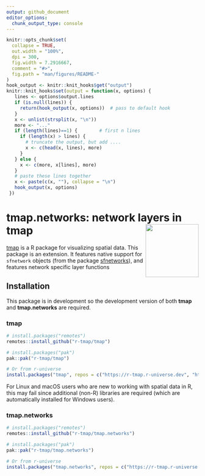 ```yaml
---
output: github_document
editor_options: 
  chunk_output_type: console
---
```


```r
knitr::opts_chunk$set(
  collapse = TRUE,
  out.width = "100%",
  dpi = 300,
  fig.width = 7.2916667,
  comment = "#>",
  fig.path = "man/figures/README-"
)
hook_output <- knitr::knit_hooks$get("output")
knitr::knit_hooks$set(output = function(x, options) {
   lines <- options$output.lines
   if (is.null(lines)) {
     return(hook_output(x, options))  # pass to default hook
   }
   x <- unlist(strsplit(x, "\n"))
   more <- "..."
   if (length(lines)==1) {        # first n lines
     if (length(x) > lines) {
       # truncate the output, but add ....
       x <- c(head(x, lines), more)
     }
   } else {
     x <- c(more, x[lines], more)
   }
   # paste these lines together
   x <- paste(c(x, ""), collapse = "\n")
   hook_output(x, options)
 })
```

# tmap.networks: network layers in tmap <img src="man/figures/logo.png" align="right" height="139" alt="" />

[tmap](https://r-tmap.github.io/tmap/) is a R package for visualizing spatial data. This package is an extension. It features native support for `sfnetwork` objects (from the package [sfnetworks](https://luukvdmeer.github.io/sfnetworks/index.html)), and features network specific layer functions



## Installation

This package is in development so the development version of both **tmap** and **tmap.networks** are required. 

### tmap

```r
# install.packages("remotes")
remotes::install_github("r-tmap/tmap")

# install.packages("pak")
pak::pak("r-tmap/tmap")

# Or from r-universe
install.packages("tmap", repos = c("https://r-tmap.r-universe.dev", "https://cloud.r-project.org"))
```

For Linux and macOS users who are new to working with spatial data in R, this may fail since additional (non-R) libraries are required (which are automatically installed for Windows users).

### tmap.networks

```r
# install.packages("remotes")
remotes::install_github("r-tmap/tmap.networks")

# install.packages("pak")
pak::pak("r-tmap/tmap.networks")

# Or from r-universe
install.packages("tmap.networks", repos = c("https://r-tmap.r-universe.dev", "https://cloud.r-project.org"))
```
